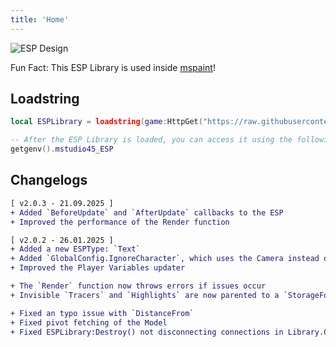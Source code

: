 ```yaml
---
title: 'Home'
---
```


![ESP Design](/images/esp.png)

<Note>Fun Fact: This ESP Library is used inside [mspaint](https://mspaint.cc/)!</Note>

## Loadstring
```lua esp_lib.lua
local ESPLibrary = loadstring(game:HttpGet("https://raw.githubusercontent.com/mstudio45/MSESP/refs/heads/main/source.luau"))()

-- After the ESP Library is loaded, you can access it using the following code:
getgenv().mstudio45_ESP
```

## Changelogs
```diff
[ v2.0.3 - 21.09.2025 ]
+ Added `BeforeUpdate` and `AfterUpdate` callbacks to the ESP
+ Improved the performance of the Render function

[ v2.0.2 - 26.01.2025 ]
+ Added a new ESPType: `Text`
+ Added `GlobalConfig.IgnoreCharacter`, which uses the Camera instead of the `Character RootPart`
+ Improved the Player Variables updater

+ The `Render` function now throws errors if issues occur
+ Invisible `Tracers` and `Highlights` are now parented to a `StorageFolder` to prevent hitting the maximum render limit

+ Fixed an typo issue with `DistanceFrom`
+ Fixed pivot fetching of the Model
+ Fixed ESPLibrary:Destroy() not disconnecting connections in Library.Connections
```